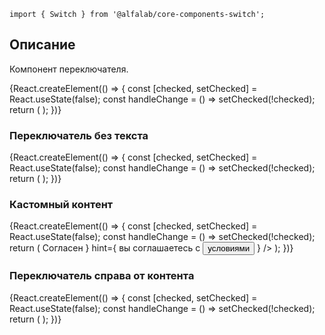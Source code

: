 


<Meta title='Компоненты|Switch' component={Switch} />

<Title>
    Switch ({name}@{version})
</Title>

```
import { Switch } from '@alfalab/core-components-switch';
```

## Описание

Компонент переключателя.

<Story name='Песочница'>
    {React.createElement(() => {
        const [checked, setChecked] = React.useState(false);
        const handleChange = () => setChecked(!checked);
        return (
            <Switch
                checked={checked}
                disabled={boolean('disabled', false)}
                reversed={boolean('reversed', false)}
                className={text('className', '')}
                dataTestId={text('dataTestId', '')}
                label={text('label', 'Условие тоггла')}
                hint={text('hint', 'Описание пункта')}
                onChange={handleChange}
            />
        );
    })}
</Story>

<Props of={Switch} />

### Переключатель без текста

<Preview>
    {React.createElement(() => {
        const [checked, setChecked] = React.useState(false);
        const handleChange = () => setChecked(!checked);
        return (
            <Switch
                checked={checked}
                onChange={handleChange}
            />
        );
    })}
</Preview>

### Кастомный контент

<Preview>
    {React.createElement(() => {
        const [checked, setChecked] = React.useState(false);
        const handleChange = () => setChecked(!checked);
        return (
            <Switch
                checked={checked}
                onChange={handleChange}
                label={
                    <span style={{ display: 'flex' }}>
                        <span style={{ marginRight: '8px' }}>Согласен</span>
                        <Icon />
                    </span>
                }
                hint={
                    <span>
                        вы соглашаетесь с <Button view='ghost'>условиями</Button>
                    </span>
                }
            />
        );
    })}
</Preview>

### Переключатель справа от контента

<Preview>
    {React.createElement(() => {
        const [checked, setChecked] = React.useState(false);
        const handleChange = () => setChecked(!checked);
        return (
            <Switch
                checked={checked}
                onChange={handleChange}
                reversed={true}
                label='Условие тоггла'
                hint='Описание пункта'
            />
        );
    })}
</Preview>
